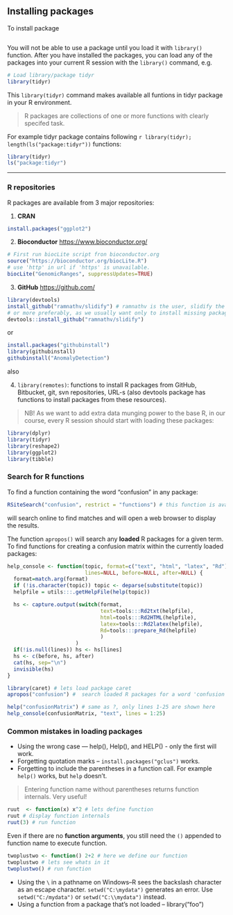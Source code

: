 Installing packages
-------------------

To install package

  ```r

```


You will not be able to use a package until you load it with `library()` function. 
After you have installed the packages, you can load any of the packages into your current R session with the `library()` command, e.g. 

```r
# Load library/package tidyr
library(tidyr)
```

This `library(tidyr)` command makes available all funtions in tidyr package in your R environment.

> R packages are collections of one or more functions with clearly specifed task. 

For example tidyr package contains following `r library(tidyr); length(ls("package:tidyr"))` functions:

```r
library(tidyr)
ls("package:tidyr")
```

***

### R repositories
R packages are available from 3 major repositories:

1. __CRAN__ 

```r
install.packages("ggplot2")
```

2. __Bioconductor__ [https://www.bioconductor.org/](https://www.bioconductor.org/)

```r
# First run biocLite script fron bioconductor.org
source("https://bioconductor.org/biocLite.R")  
# use 'http' in url if 'https' is unavailable. 
biocLite("GenomicRanges", suppressUpdates=TRUE)
```

3. __GitHub__ [https://github.com/](https://github.com/)

```r
library(devtools)
install_github("ramnathv/slidify") # ramnathv is the user, slidify the package.
# or more preferably, as we usually want only to install missing package and to avoid side effects i.e. loading entire package to environment, we use: 
devtools::install_github("ramnathv/slidify")
```

or

```r
install.packages("githubinstall")
library(githubinstall)
githubinstall("AnomalyDetection")
```

also 

4. `library(remotes)`: functions to install R packages from GitHub, Bitbucket, git, svn repositories, URL-s (also devtools package has functions to install packages from these resources).


> NB! As we want to add extra data munging power to the base R, in our course, every R session should start with loading these packages:

```r
library(dplyr)
library(tidyr)
library(reshape2)
library(ggplot2)
library(tibble)
```


### Search for R functions

To find a function containing the word "confusion" in any package:

```r
RSiteSearch("confusion", restrict = "functions") # this function is avaible from base R
```

will search online to find matches and will open a web browser to display the results. 


The function `apropos()` will search any **loaded** R packages for a given term. 
To find functions for creating a confusion matrix within the currently loaded packages:

```r
help_console <- function(topic, format=c("text", "html", "latex", "Rd"),
                         lines=NULL, before=NULL, after=NULL) {  
  format=match.arg(format)
  if (!is.character(topic)) topic <- deparse(substitute(topic))
  helpfile = utils:::.getHelpFile(help(topic))

  hs <- capture.output(switch(format, 
                              text=tools:::Rd2txt(helpfile),
                              html=tools:::Rd2HTML(helpfile),
                              latex=tools:::Rd2latex(helpfile),
                              Rd=tools:::prepare_Rd(helpfile)
                              )
                      )
  if(!is.null(lines)) hs <- hs[lines]
  hs <- c(before, hs, after)
  cat(hs, sep="\n")
  invisible(hs)
}
```


```r
library(caret) # lets load package caret
apropos("confusion") #  search loaded R packages for a word 'confusion'
```


```r
help("confusionMatrix") # same as ?, only lines 1-25 are shown here
help_console(confusionMatrix, "text", lines = 1:25)
```


### Common mistakes in loading packages

* Using the wrong case — help(), Help(), and HELP() - only the first will work.
* Forgetting quotation marks -- `install.packages("gclus")` works.
* Forgetting to include the parentheses in a function call. 
For example `help()` works, but `help` doesn't. 

> Entering function name without parentheses returns function internals. Very useful!

```r
ruut  <- function(x) x^2 # lets define function
ruut # display function internals
ruut(3) # run function
```

Even if there are no **function arguments**, you still need the `()` appended to function name to execute function.

```r
twoplustwo <- function() 2+2 # here we define our function
twoplustwo # lets see whats in it
twoplustwo() # run function
```

* Using the `\` in a pathname on Windows--R sees the backslash character as an escape character. 
`setwd("C:\mydata")` generates an error. 
Use `setwd("C:/mydata")` or `setwd("C:\\mydata")` instead.
* Using a function from a package that's not loaded – library("foo")


